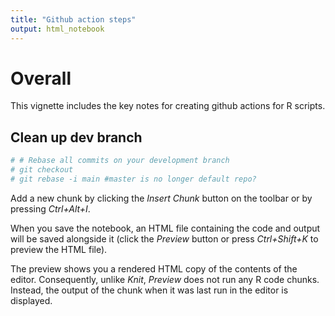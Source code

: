 ```yaml
---
title: "Github action steps"
output: html_notebook
---
```


# Overall

This vignette includes the key notes for creating github actions for R scripts.

## Clean up dev branch

```r
# # Rebase all commits on your development branch
# git checkout 
# git rebase -i main #master is no longer default repo?
```

Add a new chunk by clicking the *Insert Chunk* button on the toolbar or by pressing *Ctrl+Alt+I*.

When you save the notebook, an HTML file containing the code and output will be saved alongside it (click the *Preview* button or press *Ctrl+Shift+K* to preview the HTML file).

The preview shows you a rendered HTML copy of the contents of the editor. Consequently, unlike *Knit*, *Preview* does not run any R code chunks. Instead, the output of the chunk when it was last run in the editor is displayed.
